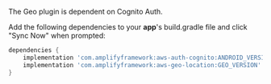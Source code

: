 The Geo plugin is dependent on Cognito Auth.

Add the following dependencies to your **app**'s build.gradle file and click "Sync Now" when prompted:

```groovy
dependencies {
    implementation 'com.amplifyframework:aws-auth-cognito:ANDROID_VERSION'
    implementation 'com.amplifyframework:aws-geo-location:GEO_VERSION'
}
```
